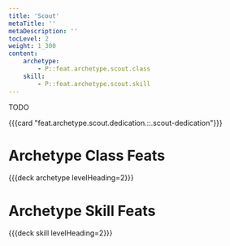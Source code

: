 ```yaml
---
title: 'Scout'
metaTitle: ''
metaDescription: ''
tocLevel: 2
weight: 1_300
content:
    archetype:
        - P::feat.archetype.scout.class
    skill:
        - P::feat.archetype.scout.skill
---
```


TODO

{{{card "feat.archetype.scout.dedication.::.scout-dedication"}}}

# Archetype Class Feats

{{{deck archetype levelHeading=2}}}

# Archetype Skill Feats

{{{deck skill levelHeading=2}}}